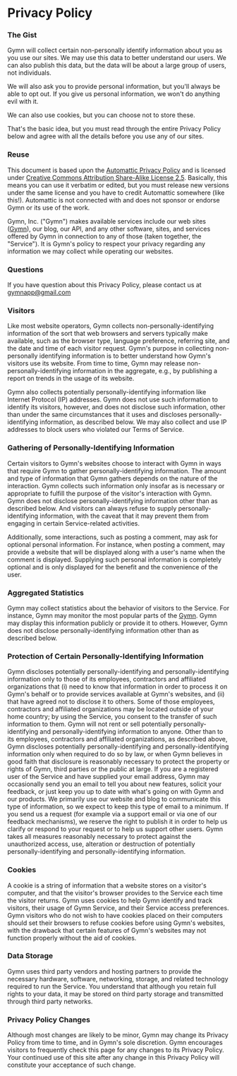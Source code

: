 # Privacy Policy

### The Gist

Gymn will collect certain non-personally identify information about you as you use our sites. We may use this data to better understand our users. We can also publish this data, but the data will be about a large group of users, not individuals.

We will also ask you to provide personal information, but you'll always be able to opt out. If you give us personal information, we won't do anything evil with it.

We can also use cookies, but you can choose not to store these.

That's the basic idea, but you must read through the entire Privacy Policy below and agree with all the details before you use any of our sites.

### Reuse

This document is based upon the [Automattic Privacy Policy](http://automattic.com/privacy/) and is licensed under [Creative Commons Attribution Share-Alike License 2.5](http://creativecommons.org/licenses/by-sa/2.5/). Basically, this means you can use it verbatim or edited, but you must release new versions under the same license and you have to credit Automattic somewhere (like this!). Automattic is not connected with and does not sponsor or endorse Gymn or its use of the work.

Gymn, Inc. ("Gymn") makes available services include our web sites ([Gymn](https://gymn.vercel.app)), our blog, our API, and any other software, sites, and services offered by Gymn in connection to any of those (taken together, the "Service"). It is Gymn's policy to respect your privacy regarding any information we may collect while operating our websites.

### Questions

If you have question about this Privacy Policy, please contact us at gymnapp@gmail.com

### Visitors

Like most website operators, Gymn collects non-personally-identifying information of the sort that web browsers and servers typically make available, such as the browser type, language preference, referring site, and the date and time of each visitor request. Gymn's purpose in collecting non-personally identifying information is to better understand how Gymn's visitors use its website. From time to time, Gymn may release non-personally-identifying information in the aggregate, e.g., by publishing a report on trends in the usage of its website.

Gymn also collects potentially personally-identifying information like Internet Protocol (IP) addresses. Gymn does not use such information to identify its visitors, however, and does not disclose such information, other than under the same circumstances that it uses and discloses personally-identifying information, as described below. We may also collect and use IP addresses to block users who violated our Terms of Service.

### Gathering of Personally-Identifying Information

Certain visitors to Gymn's websites choose to interact with Gymn in ways that require Gymn to gather personally-identifying information. The amount and type of information that Gymn gathers depends on the nature of the interaction. Gymn collects such information only insofar as is necessary or appropriate to fulfill the purpose of the visitor's interaction with Gymn. Gymn does not disclose personally-identifying information other than as described below. And visitors can always refuse to supply personally-identifying information, with the caveat that it may prevent them from engaging in certain Service-related activities.

Additionally, some interactions, such as posting a comment, may ask for optional personal information. For instance, when posting a comment, may provide a website that will be displayed along with a user's name when the comment is displayed. Supplying such personal information is completely optional and is only displayed for the benefit and the convenience of the user.

### Aggregated Statistics

Gymn may collect statistics about the behavior of visitors to the Service. For instance, Gymn may monitor the most popular parts of the [Gymn](https://gymn.vercel.app). Gymn may display this information publicly or provide it to others. However, Gymn does not disclose personally-identifying information other than as described below.

### Protection of Certain Personally-Identifying Information

Gymn discloses potentially personally-identifying and personally-identifying information only to those of its employees, contractors and affiliated organizations that (i) need to know that information in order to process it on Gymn's behalf or to provide services available at Gymn's websites, and (ii) that have agreed not to disclose it to others. Some of those employees, contractors and affiliated organizations may be located outside of your home country; by using the Service, you consent to the transfer of such information to them. Gymn will not rent or sell potentially personally-identifying and personally-identifying information to anyone. Other than to its employees, contractors and affiliated organizations, as described above, Gymn discloses potentially personally-identifying and personally-identifying information only when required to do so by law, or when Gymn believes in good faith that disclosure is reasonably necessary to protect the property or rights of Gymn, third parties or the public at large. If you are a registered user of the Service and have supplied your email address, Gymn may occasionally send you an email to tell you about new features, solicit your feedback, or just keep you up to date with what's going on with Gymn and our products. We primarily use our website and blog to communicate this type of information, so we expect to keep this type of email to a minimum. If you send us a request (for example via a support email or via one of our feedback mechanisms), we reserve the right to publish it in order to help us clarify or respond to your request or to help us support other users. Gymn takes all measures reasonably necessary to protect against the unauthorized access, use, alteration or destruction of potentially personally-identifying and personally-identifying information.

### Cookies

A cookie is a string of information that a website stores on a visitor's computer, and that the visitor's browser provides to the Service each time the visitor returns. Gymn uses cookies to help Gymn identify and track visitors, their usage of Gymn Service, and their Service access preferences. Gymn visitors who do not wish to have cookies placed on their computers should set their browsers to refuse cookies before using Gymn's websites, with the drawback that certain features of Gymn's websites may not function properly without the aid of cookies.

### Data Storage

Gymn uses third party vendors and hosting partners to provide the necessary hardware, software, networking, storage, and related technology required to run the Service. You understand that although you retain full rights to your data, it may be stored on third party storage and transmitted through third party networks.

### Privacy Policy Changes

Although most changes are likely to be minor, Gymn may change its Privacy Policy from time to time, and in Gymn's sole discretion. Gymn encourages visitors to frequently check this page for any changes to its Privacy Policy. Your continued use of this site after any change in this Privacy Policy will constitute your acceptance of such change.
